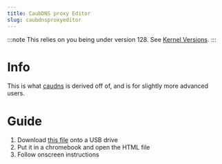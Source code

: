 ```yaml
---
title: CaubDNS proxy Editor
slug: caubdnsproxyeditor
---
```



:::note
This relies on you being under version 128. See [Kernel Versions](/kajigs/kernverinfo).
:::

# Info
This is what [caudns](/kajigs/caudns) is derived off of, and is for slightly more advanced users.

# Guide
1. Download [this file](/assets/caubdns_editor.html) onto a USB drive
2. Put it in a chromebook and open the HTML file
3. Follow onscreen instructions

